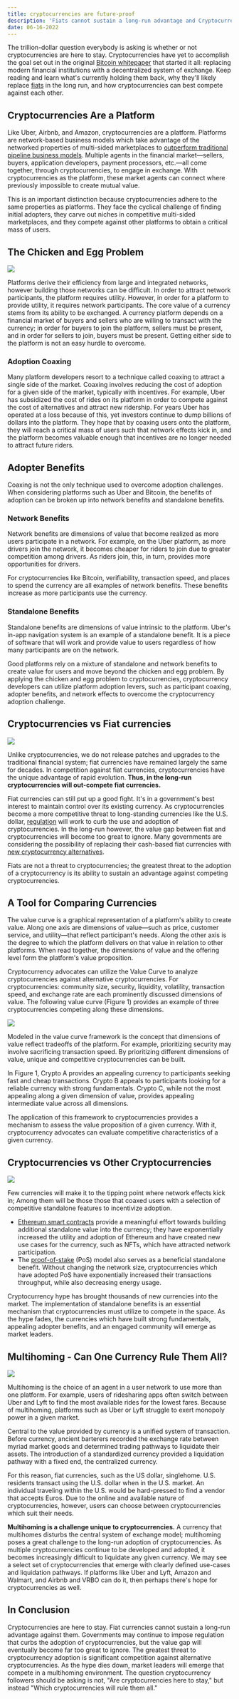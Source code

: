 ```yaml
---
title: cryptocurrencies are future-proof
description: 'Fiats cannot sustain a long-run advantage and Cryptocurrencies are here to stay. The next question becomes: "Which crypto(s) will stick around."'
date: 06-16-2022
---
```


The trillion-dollar question everybody is asking is whether or not cryptocurrencies are here to stay. Cryptocurrencies have yet to accomplish the goal set out in the original [Bitcoin whitepaper](https://bitcoin.org/bitcoin.pdf) that started it all: replacing modern financial institutions with a decentralized system of exchange. Keep reading and learn what's currently holding them back, why they'll likely replace [fiats](https://www.investopedia.com/terms/f/fiatmoney.asp) in the long run, and how cryptocurrencies can best compete against each other.

## Cryptocurrencies Are a Platform

Like Uber, Airbnb, and Amazon, cryptocurrencies are a platform. Platforms are network-based business models which take advantage of the networked properties of multi-sided marketplaces to [outperform traditional pipeline business models](https://www.wired.com/insights/2013/10/why-business-models-fail-pipes-vs-platforms/). Multiple agents in the financial market—sellers, buyers, application developers, payment processors, etc.—all come together, through cryptocurrencies, to engage in exchange. With cryptocurrencies as the platform, these market agents can connect where previously impossible to create mutual value.

This is an important distinction because cryptocurrencies adhere to the same properties as platforms. They face the cyclical challenge of finding initial adopters, they carve out niches in competitive multi-sided marketplaces, and they compete against other platforms to obtain a critical mass of users.

## The Chicken and Egg Problem

![](https://images.unsplash.com/photo-1488431211626-d814e98c084b?crop=entropy&cs=tinysrgb&fit=max&fm=jpg&ixid=MnwxMTc3M3wwfDF8c2VhcmNofDF8fGNhdGNoJTIwMjJ8ZW58MHx8fHwxNjU1MzQ1ODQ4&ixlib=rb-1.2.1&q=80&w=2000)

Platforms derive their efficiency from large and integrated networks, however building those networks can be difficult. In order to attract network participants, the platform requires utility. However, in order for a platform to provide utility, it requires network participants. The core value of a currency stems from its ability to be exchanged. A currency platform depends on a financial market of buyers and sellers who are willing to transact with the currency; in order for buyers to join the platform, sellers must be present, and in order for sellers to join, buyers must be present. Getting either side to the platform is not an easy hurdle to overcome.

### Adoption Coaxing

Many platform developers resort to a technique called coaxing to attract a single side of the market. Coaxing involves reducing the cost of adoption for a given side of the market, typically with incentives. For example, Uber has subsidized the cost of rides on its platform in order to compete against the cost of alternatives and attract new ridership. For years Uber has operated at a loss because of this, yet investors continue to dump billions of dollars into the platform. They hope that by coaxing users onto the platform, they will reach a critical mass of users such that network effects kick in, and the platform becomes valuable enough that incentives are no longer needed to attract future riders.

## Adopter Benefits

Coaxing is not the only technique used to overcome adoption challenges. When considering platforms such as Uber and Bitcoin, the benefits of adoption can be broken up into network benefits and standalone benefits.

### Network Benefits

Network benefits are dimensions of value that become realized as more users participate in a network. For example, on the Uber platform, as more drivers join the network, it becomes cheaper for riders to join due to greater competition among drivers. As riders join, this, in turn, provides more opportunities for drivers.

For cryptocurrencies like Bitcoin, verifiability, transaction speed, and places to spend the currency are all examples of network benefits. These benefits increase as more participants use the currency.

### Standalone Benefits

Standalone benefits are dimensions of value intrinsic to the platform. Uber's in-app navigation system is an example of a standalone benefit. It is a piece of software that will work and provide value to users regardless of how many participants are on the network.

Good platforms rely on a mixture of standalone and network benefits to create value for users and move beyond the chicken and egg problem. By applying the chicken and egg problem to cryptocurrencies, cryptocurrency developers can utilize platform adoption levers, such as participant coaxing, adopter benefits, and network effects to overcome the cryptocurrency adoption challenge.

## Cryptocurrencies vs Fiat currencies

![](https://images.unsplash.com/photo-1580048915913-4f8f5cb481c4?crop=entropy&cs=tinysrgb&fit=max&fm=jpg&ixid=MnwxMTc3M3wwfDF8c2VhcmNofDZ8fGNhc2h8ZW58MHx8fHwxNjU2MDgzNzE4&ixlib=rb-1.2.1&q=80&w=2000)

Unlike cryptocurrencies, we do not release patches and upgrades to the traditional financial system; fiat currencies have remained largely the same for decades. In competition against fiat currencies, cryptocurrencies have the unique advantage of rapid evolution. **Thus, in the long-run cryptocurrencies will out-compete fiat currencies.**

Fiat currencies can still put up a good fight. It's in a government's best interest to maintain control over its existing currency. As cryptocurrencies become a more competitive threat to long-standing currencies like the U.S. dollar, [regulation](https://techcrunch.com/2022/03/09/biden-white-house-issues-executive-order-on-cryptocurrencies/?guccounter=1&guce_referrer=aHR0cHM6Ly93d3cuZ29vZ2xlLmNvbS8&guce_referrer_sig=AQAAABkPqXIF1DDZyIejeINfcuzSJd64LTfWHgpl9Eb797dWe-EdmpIEhfH2Rl1rtV2IkZ4c_gFBsQdu3qZMY0RbyzpNPNyH9oA7HbvfseArUm0DzXimOYFFfZczkqg4S8Mqd53GQRSabyVU91lw6yN2Fg9tNNFod3QAZ4e6ub2n3dlX) will work to curb the use and adoption of cryptocurrencies. In the long-run however, the value gap between fiat and cryptocurrencies will become too great to ignore. Many governments are considering the possibility of replacing their cash-based fiat currencies with [new cryptocurrency alternatives](https://www.wsj.com/articles/fed-launches-review-of-possible-central-bank-digital-currency-11642706158).

Fiats are not a threat to cryptocurrencies; the greatest threat to the adoption of a cryptocurrency is its ability to sustain an advantage against competing cryptocurrencies.

## A Tool for Comparing Currencies

The value curve is a graphical representation of a platform's ability to create value. Along one axis are dimensions of value—such as price, customer service, and utility—that reflect participant's needs. Along the other axis is the degree to which the platform delivers on that value in relation to other platforms. When read together, the dimensions of value and the offering level form the platform's value proposition.

Cryptocurrency advocates can utilize the Value Curve to analyze cryptocurrencies against alternative cryptocurrencies. For cryptocurrencies: community size, security, liquidity, volatility, transaction speed, and exchange rate are each prominently discussed dimensions of value. The following value curve (Figure 1) provides an example of three cryptocurrencies competing along these dimensions.

![](https://lh6.googleusercontent.com/nWsTKh0FUW_VftUGV13RA4bD0nb6eTeRsv1EXLDa5qBrq4FKVjWYrIghKsvU-ZHJr3OBOjQGsNdX2n_agKpPBvpY5QEF62UyP1mesfa2YuZX2PdhufEatDUWTks2BrEPGfNeuhqudOOj5zpBpQ)

Modeled in the value curve framework is the concept that dimensions of value reflect tradeoffs of the platform. For example, prioritizing security may involve sacrificing transaction speed. By prioritizing different dimensions of value, unique and competitive cryptocurrencies can be built.

In Figure 1, Crypto A provides an appealing currency to participants seeking fast and cheap transactions. Crypto B appeals to participants looking for a reliable currency with strong fundamentals. Crypto C, while not the most appealing along a given dimension of value, provides appealing intermediate value across all dimensions.

The application of this framework to cryptocurrencies provides a mechanism to assess the value proposition of a given currency. With it, cryptocurrency advocates can evaluate competitive characteristics of a given currency.

## Cryptocurrencies vs Other Cryptocurrencies

![](https://images.unsplash.com/photo-1627454822466-0b05090cb737?crop=entropy&cs=tinysrgb&fit=max&fm=jpg&ixid=MnwxMTc3M3wwfDF8c2VhcmNofDU3fHxjcnlwdG9jdXJyZW5jaWVzfGVufDB8fHx8MTY1NjA4Mzc2Mw&ixlib=rb-1.2.1&q=80&w=2000)

Few currencies will make it to the tipping point where network effects kick in; Among them will be those those that coaxed users with a selection of competitive standalone features to incentivize adoption.

- [Ethereum smart contracts](https://ethereum.org/en/developers/docs/smart-contracts/) provide a meaningful effort towards building additional standalone value into the currency; they have exponentially increased the utility and adoption of Ethereum and have created new use cases for the currency, such as NFTs, which have attracted network participation.
- The [proof-of-stake](https://ethereum.org/en/developers/docs/consensus-mechanisms/pos/) (PoS) model also serves as a beneficial standalone benefit. Without changing the network size, cryptocurrencies which have adopted PoS have exponentially increased their transactions throughput, while also decreasing energy usage.

Cryptocurrency hype has brought thousands of new currencies into the market. The implementation of standalone benefits is an essential mechanism that cryptocurrencies must utilize to compete in the space. As the hype fades, the currencies which have built strong fundamentals, appealing adopter benefits, and an engaged community will emerge as market leaders.

## Multihoming - Can One Currency Rule Them All?

![](https://images.unsplash.com/photo-1621761191319-c6fb62004040?crop=entropy&cs=tinysrgb&fit=max&fm=jpg&ixid=MnwxMTc3M3wwfDF8c2VhcmNofDZ8fGNyeXB0b2N1cnJlbmN5fGVufDB8fHx8MTY1NjA4MzY0MQ&ixlib=rb-1.2.1&q=80&w=2000)

Multihoming is the choice of an agent in a user network to use more than one platform. For example, users of ridesharing apps often switch between Uber and Lyft to find the most available rides for the lowest fares. Because of multihoming, platforms such as Uber or Lyft struggle to exert monopoly power in a given market.

Central to the value provided by currency is a unified system of transaction. Before currency, ancient barterers recorded the exchange rate between myriad market goods and determined trading pathways to liquidate their assets. The introduction of a standardized currency provided a liquidation pathway with a fixed end, the centralized currency.

For this reason, fiat currencies, such as the US dollar, singlehome. U.S. residents transact using the U.S. dollar when in the U.S. market. An individual traveling within the U.S. would be hard-pressed to find a vendor that accepts Euros. Due to the online and available nature of cryptocurrencies, however, users can choose between cryptocurrencies which suit their needs.

**Multihoming is a challenge unique to cryptocurrencies.** A currency that multihomes disturbs the central system of exchange model; multihoming poses a great challenge to the long-run adoption of cryptocurrencies. As multiple cryptocurrencies continue to be developed and adopted, it becomes increasingly difficult to liquidate any given currency. We may see a select set of cryptocurrencies that emerge with clearly defined use-cases and liquidation pathways. If platforms like Uber and Lyft, Amazon and Walmart, and Airbnb and VRBO can do it, then perhaps there's hope for cryptocurrencies as well.

## In Conclusion

Cryptocurrencies are here to stay. Fiat currencies cannot sustain a long-run advantage against them. Governments may continue to impose regulation that curbs the adoption of cryptocurrencies, but the value gap will eventually become far too great to ignore. The greatest threat to cryptocurrency adoption is significant competition against alternative cryptocurrencies. As the hype dies down, market leaders will emerge that compete in a multihoming environment. The question cryptocurrency followers should be asking is not, "Are cryptocurrencies here to stay," but instead "Which cryptocurrencies will rule them all."
